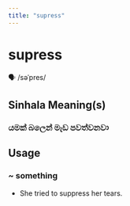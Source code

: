 ```yaml
---
title: "supress"
---
```


# supress

🗣️ /səˈpres/

## Sinhala Meaning(s)

### යමක් බලෙන් මැඩ පවත්වනවා

## Usage

### ~ something

- She tried to suppress her tears.

